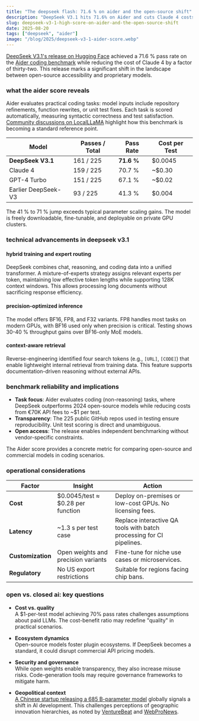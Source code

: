```yaml
---
title: "The deepseek flash: 71.6 % on aider and the open-source shift"
description: "DeepSeek V3.1 hits 71.6% on Aider and cuts Claude 4 costs by 32x, shifting open-source vs proprietary balance."
slug: deepseek-v3-1-high-score-on-aider-and-the-open-source-shift
date: 2025-08-20
tags: ["deepseek", "aider"]
image: "/blog/2025/deepseek-v3-1-aider-score.webp"
---
```




[DeepSeek V3.1's release on Hugging Face](https://huggingface.co/deepseek-ai/DeepSeek-V3.1-Base) achieved a 71.6 % pass rate on the [Aider coding benchmark](https://github.com/local-llama/aider) while reducing the cost of Claude 4 by a factor of thirty-two. This release marks a significant shift in the landscape between open-source accessibility and proprietary models.

### what the aider score reveals

Aider evaluates practical coding tasks: model inputs include repository refinements, function rewrites, or unit test fixes. Each task is scored automatically, measuring syntactic correctness and test satisfaction. [Community discussions on LocalLLaMA](https://www.reddit.com/r/LocalLLaMA/comments/1muq72y/) highlight how this benchmark is becoming a standard reference point.

| Model               | Passes / Total | Pass Rate  | Cost per Test |
| ------------------- | -------------- | ---------- | ------------- |
| **DeepSeek V3.1**   | 161 / 225      | **71.6 %** | $0.0045       |
| Claude 4            | 159 / 225      | 70.7 %     | ~$0.30        |
| GPT-4 Turbo         | 151 / 225      | 67.1 %     | ~$0.02        |
| Earlier DeepSeek-V3 | 93 / 225       | 41.3 %     | $0.004        |

The 41 % to 71 % jump exceeds typical parameter scaling gains. The model is freely downloadable, fine-tunable, and deployable on private GPU clusters.

### technical advancements in deepseek v3.1

#### hybrid training and expert routing

DeepSeek combines chat, reasoning, and coding data into a unified transformer. A mixture-of-experts strategy assigns relevant experts per token, maintaining low effective token lengths while supporting 128K context windows. This allows processing long documents without sacrificing response efficiency.

#### precision-optimized inference

The model offers BF16, FP8, and F32 variants. FP8 handles most tasks on modern GPUs, with BF16 used only when precision is critical. Testing shows 30-40 % throughput gains over BF16-only MoE models.

#### context-aware retrieval

Reverse-engineering identified four search tokens (e.g., `[URL]`, `[CODE]`) that enable lightweight internal retrieval from training data. This feature supports documentation-driven reasoning without external APIs.


### benchmark reliability and implications

- **Task focus**: Aider evaluates coding (non-reasoning) tasks, where DeepSeek outperforms 2024 open-source models while reducing costs from €70K API fees to ~$1 per test.  
- **Transparency**: The 225 public GitHub repos used in testing ensure reproducibility. Unit test scoring is direct and unambiguous.  
- **Open access**: The release enables independent benchmarking without vendor-specific constraints.  

The Aider score provides a concrete metric for comparing open-source and commercial models in coding scenarios.

### operational considerations

| Factor            | Insight                             | Action                                                               |
| ----------------- | ----------------------------------- | -------------------------------------------------------------------- |
| **Cost**          | $0.0045/test ≈ $0.28 per function   | Deploy on-premises or low-cost GPUs. No licensing fees.              |
| **Latency**       | ~1.3 s per test case                | Replace interactive QA tools with batch processing for CI pipelines. |
| **Customization** | Open weights and precision variants | Fine-tune for niche use cases or microservices.                      |
| **Regulatory**    | No US export restrictions           | Suitable for regions facing chip bans.                               |

### open vs. closed ai: key questions

- **Cost vs. quality**  
   A $1-per-test model achieving 70% pass rates challenges assumptions about paid LLMs. The cost-benefit ratio may redefine "quality" in practical scenarios.

- **Ecosystem dynamics**  
   Open-source models foster plugin ecosystems. If DeepSeek becomes a standard, it could disrupt commercial API pricing models.

- **Security and governance**  
   While open weights enable transparency, they also increase misuse risks. Code-generation tools may require governance frameworks to mitigate harm.

- **Geopolitical context**  
   [A Chinese startup releasing a 685 B-parameter model](https://www.bloomberg.com/news/articles/2025-08-19/china-s-deepseek-release-v3-1-boosting-ai-model-s-capabilities) globally signals a shift in AI development. This challenges perceptions of geographic innovation hierarchies, as noted by [VentureBeat](https://venturebeat.com/ai/deepseek-v3-1-just-dropped-and-it-might-be-the-most-powerful-open-ai-yet/) and [WebProNews](https://www.webpronews.com/deepseek-v3-1-ai-model-challenges-openai-despite-us-chip-bans/).

